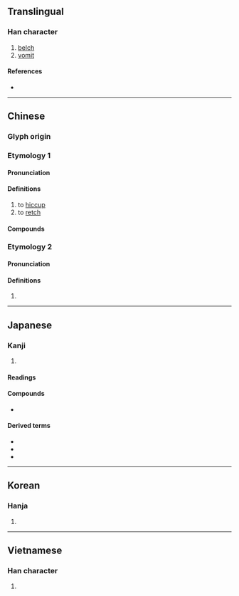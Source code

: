 {{also|哕}}
{{character info/new}}
==Translingual==

===Han character===
{{Han char|rn=30|rad=口|as=13|sn=16|four=61053|canj=RYMH|ids=⿰口歲}}

# [[belch]]
# [[vomit]]

====References====
* {{Han ref|kx=0209.380|dkj=04372|dj=0432.220|hdz=10689.120|uh=5666|ud=22118|bh=E941|bd=59713}}

----

==Chinese==

===Glyph origin===
{{Han etym}}

===Etymology 1===
{{zh-forms|s=哕}}

====Pronunciation====
{{zh-pron
|m=yuē
|c=jyut6,jyut3
|mc=2+3
|oc=2+3
|cat=v
}}
{{attn|zh|please check Middle+Old Chinese distribution}}

====Definitions====
{{zh-hanzi}}

# to [[hiccup]]
# to [[retch]]

====Compounds====
{{zh-der|乾噦|打乾噦}}

===Etymology 2===
{{zh-forms|s=哕}}

====Pronunciation====
{{zh-pron
|m=huì
|c=wai3
|mc=1
|oc=1
|cat=
}}

====Definitions====
{{zh-hanzi}}

# {{zh-only|噦噦}}

----

==Japanese==

===Kanji===
{{ja-kanji|grade=|rs=口13}}

# {{defn|lang=ja|sort=口13}}

====Readings====
{{ja-readings
|goon=おち<をち, け<け<くゑ
|kanon=えつ<ゑつ, かい<くわい
|kun=しゃく-り, しゃく-る, むかつ-く
}}

====Compounds====
* {{ja-r|噦噎|あわふく}}

====Derived terms====
* {{ja-r|噦り|さくり}}
* {{ja-r|噦り|しゃくり}}
* {{ja-r|噦り|しゃっくり}}

----

==Korean==

===Hanja===
{{ko-hanja|hangeul=[[얼]], [[홰]]|rv=eol, hwae|mr=ŏl, hwae}}

# {{defn|lang=ko|sort=口13}}

----

==Vietnamese==

===Han character===
{{vi-hantu|[[oẹ]]|rs=口13}}

# {{defn|lang=vi|sort=口13}}